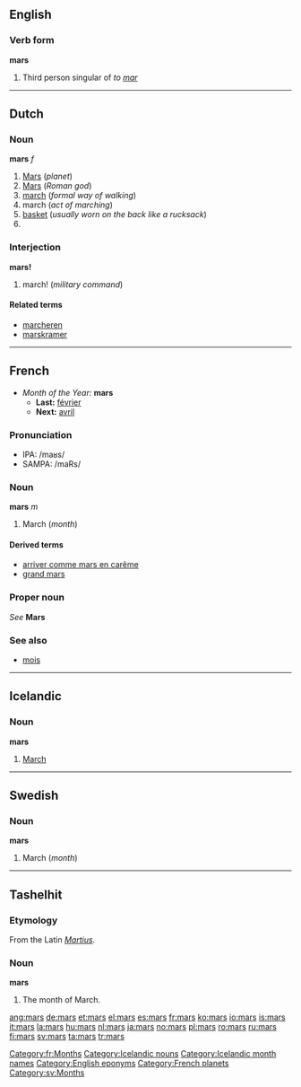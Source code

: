 {{see|Mars}}
==English==

===Verb form===
'''mars'''

# Third person singular of ''to [[mar]]''

----

==Dutch==

===Noun===
'''mars''' ''f''

# [[Mars]] (''planet'')
# [[Mars]] (''Roman god'')
# [[march]] (''formal way of walking'')
# march (''act of marching'')
# [[basket]] (''usually worn on the back like a rucksack'')
# <!--requires a translation: top?  the platform at the top of the lower mast of a sailing ship ''(nautical)''-->

===Interjection===
'''mars!'''

# march! (''military command'')

====Related terms====
*[[marcheren]]
*[[marskramer]]

----

==French==
[[Category:fr:Months]]
*''Month of the Year:'' '''mars'''
**'''Last:''' [[février]]
**'''Next:''' [[avril]]

===Pronunciation===
*IPA: /maʁs/
*SAMPA: /maRs/

===Noun===
'''mars''' ''m''

# March (''month'')

====Derived terms====
*[[arriver comme mars en carême]]
*[[grand mars]]

===Proper noun===
''See'' '''Mars'''

===See also===
*[[mois]]

----

==Icelandic==

===Noun===
'''mars'''

# [[March]]

[[Category:Icelandic nouns]]
[[Category:Icelandic month names]]

----

==Swedish==

===Noun===
'''mars'''

# March (''month'')

[[Category:English eponyms]]
[[Category:French planets]]
[[Category:sv:Months]]

----

==Tashelhit==

===Etymology===
From the Latin ''[[Martius]]''.

===Noun===
'''mars'''

# The month of March.

[[ang:mars]]
[[de:mars]]
[[et:mars]]
[[el:mars]]
[[es:mars]]
[[fr:mars]]
[[ko:mars]]
[[io:mars]]
[[is:mars]]
[[it:mars]]
[[la:mars]]
[[hu:mars]]
[[nl:mars]]
[[ja:mars]]
[[no:mars]]
[[pl:mars]]
[[ro:mars]]
[[ru:mars]]
[[fi:mars]]
[[sv:mars]]
[[ta:mars]]
[[tr:mars]]